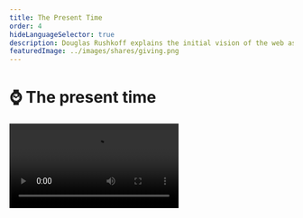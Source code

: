 ```yaml
---
title: The Present Time
order: 4
hideLanguageSelector: true
description: Douglas Rushkoff explains the initial vision of the web as something which would create time, and how we must respond to the attempt to extract and commoditize our attention by being genuinely present.
featuredImage: ../images/shares/giving.png
---
```


# ⌚ The present time

<Video src="https://www.youtube-nocookie.com/embed/_lW0nyKDklI?start=264" />

Let's take a deep breath and remember what reclaiming the web is all about: **augmenting our 
ability to think freely for ourselves; creating time; and extending our ability to cooperate**. 
There's no-one better than Douglas Rushkoff to present the second part of this for us: creating 
time.

The presentation is summarized extensively below for those who apparently "don't have the time", 
and Rushkoff will show you how this attitude is a shortsighted way to live life which reveals 
basically everything wrong with the way we currently use the internet.

## How does this fit into Kernel?

The ways in which we transact with each other and express what we value literally create the kinds of time in which we live. All these little things - from starting a "week" on Tuesday, to how you think about and enact your savings and investment strategies - add up into whether you live in and experience daily what the Ancient Greeks called Kairos (Divine time) or Chronos (human or clock-time). So much of what we're exploring here comes down to a constant and all-pervasive _experience_ of what Rushkoff refers to as presence. If we take an 

<Process>

intentional approach to the technologies we build and use, 

are humble about what we can and cannot know, and

work with the patterns of our own lives with honesty and courage 

</Process>

then we may just find the kinds of freedom only possible to live in the moment, not write about or describe after the fact.

## Brief

> "Slackers were a people of the early and mid-1980's who wanted to create more time to have fun 
and read and think [...] **The net looked like this great way to create time**. We were all 
gonna get to work at home, in our underwear, in our own time, and exchange and transact directly 
in some kind of an Etsy, Burning Man-like rave of culture and intellect. But something else 
happened on the way home from Wired magazine, which is that the internet instead became the 
poster child for the dying Nasdaq stock exchange and, as I see it, the dying industrial age 
economy. So, instead of using the net to create more time for people, we turned human attention 
into the next commodity."

In the extractive perspective of corporate capitalism, human attention is an untapped resource. 
We were only spending 8 hours a day working and 2 hours consuming, so why not encourage us to 
spend 48-hours a day working, consuming, and socializing? This is possible if we break up our 
attention into four parallel tracks - all in the pursuit of "**mining time**".

> "Instead of getting an internet which gave us more time to think; instead of getting an 
internet that worked not like a phone, but a properly asynchronous technology that would sit and 
wait until we were ready to deal with it; instead of having sequential conferences on bulletin 
boards like The Well where you would take hours to **craft a response** to something, we ended 
up with a digital space where we were constantly being interrupted [...] We end up in this state 
of constant emergency interruption which I don't think is healthy neurologically or culturally."

What Rushkoff is exploring is whether the digital media environment is genuinely asynchronous. 
Here is the **ultimate argument for "bad blockchain UX"**. Maybe this is really our opportunity 
to build properly asynchronous experiences and train people to work and create *in their own 
time*, rather than something to be papered over as best we can with solutions that compromise 
the inherent properties of the protocols on which they build?

<Box sx={{backgroundColor:'backgroundAlt', color:'onBackgroundAlt', borderRadius:'12px', padding:'1rem', display:'flex', marginBottom: '1rem', flexDirection:'column', flexWrap:'wrap', alignItems: 'center'}}>

<Chocolate>

<Flex sx={{position:'relative', flexDirection: 'column'}}>

**Flashcard**

Q: For what did the net first look like a great tool? What have we done with it so far?

A: Creating time. 

Commodified our own attention.

</Flex>

</Chocolate>

</Box>

> "Are we moving into a political landscape where we no longer have 'ends-justify-the-means', 
goal-orientated, future-based campaigns, but rather some kind of a presentist, process-orientated, consensus-building politic; more embodied by something like Occupy than it is by a two-party ideological debate?"

This was asked in 2013, and has turned out not to be true. Yet. It is still a powerful question, 
the answer to which depends on whether you think the current political climate is a trend, or a 
temporary reaction against the trend.

> "Finally, are the folks who should be helping us think about this instead just taking a very 
20th Century, almost Biblical, template and superimposing it on this presentist world we're 
living in? In other words, are they so intolerant of a world **that doesn't have a defined 
conclusion;** which doesn't have a goal; in which we're not leading towards some climax, that 
they overlay this bizarre notion of a singularity?"

Rushkoff went on to extend these ideas in <Link to="https://rushkoff.com/books/team-human-book/" >Team Human</Link>, which is another fantastic read for any budding media theorist. His voice is a critical counterpoint to Silicon Valley singularity worship.

> "The book is a humanist work, and I'm declaring myself 
with <Link to="http://www.jaronlanier.com/agentalien.html" >Jaron</Link> <Link to="https://www.youtube.com/watch?v=IwbGumZ-FYg" >Lanier</Link> and other humanists. I do believe there is something special about people that we don't quite understand and that our efforts to upload ourselves or simulate our realities will fall short of what it actually is to be human. **Our best defense against present shock is to be in the genuine present**."

This is a spiritual statement, and it may seem that the ultimate end of both Rushkoff's work 
and <Link to="https://www.goodreads.com/book/show/83533.The_Age_of_Spiritual_Machines">The Age of Spiritual Machines</Link> and all the 'bizarre singularity stuff' is one and the same. However, there is a critical difference: Rushkoff is saying we, us messy human beings, have to find our own way into the genuine present. Kurzweil is saying that the machines will do it for us. Perhaps the truth is somewhere in the middle?

<Box sx={{backgroundColor:'backgroundAlt', color:'onBackgroundAlt', borderRadius:'12px', padding:'1rem', display:'flex', marginBottom: '1rem', flexDirection:'column', flexWrap:'wrap', alignItems: 'center'}}>

<Chocolate>

<Flex sx={{position:'relative', flexDirection: 'column'}}>

**Flashcard**

Q: What is the best way to navigate present shock and a world without a defined conclusion or singular goal?

A: Being in the genuine present.

</Flex>

</Chocolate>

</Box>

### Conspiring against the actual OS

> "It does require still *being together*, looking another person in the eye, learning how to 
breathe together. **Conspire**: literally, 'breathe together'. It requires us to see how human 
environments empower us against abstract entities which depend on our isolation and alienation 
[...] This local, body-based sensibility is the thing which can bring us to understand the kinds 
of time that can't be measure on a clock or a calendar or a computer. The underlying human rhythms."

This is followed by a question about where exactly between Kurzweil and Lanier we can locate 
Rushkoff's ideas, to which he replies:

> "I love digital technology, I just think we're misapplying it when we use it to amplify the 
obsolete agenda of a 13th Century economic operating system. There was an emerging, peer-to-peer 
economic landscape in the 11th and 12th Centuries in Europe, through which people were developing 
local currencies and trading in local bazaars, and we had the rise of a middle class like we've 
never seen in history."

The feudal lords were not included in this wealth creation, so they made it illegal through 
charter monopolies. Therefore, instead of creating, we had to get jobs. Instead of being paid 
for what we made, we got paid for the time we worked. It was a **temporal shift**. The invention 
of the clock and a specific kind of sovereign currency are co-incidental, not coincidence. This 
works as long as the economy expands, because more money must be paid back than is lent out - a 
feature which led to the perverse growth mindset we still suffer from today.

Critically, new kinds of economic systems, if engineered well, could free us from industrial-age 
clocks and allow us to adopt a different kind of temporal landscape, which means a different 
kind of money and transaction that is "much more real-time based, rather than being biased to 
storage and saving over time, **or both**." We know from [Andreas that engineering both](/learn/module-2/engineering) is an actual possibility currently underway.

<Box sx={{backgroundColor:'backgroundAlt', color:'onBackgroundAlt', borderRadius:'12px', padding:'1rem', display:'flex', marginBottom: '1rem', flexDirection:'column', flexWrap:'wrap', alignItems: 'center'}}>

<Chocolate>

<Flex sx={{position:'relative', flexDirection: 'column'}}>

**Flashcard**

Q: What does conspire mean, literally?

A: Breathe together.

</Flex>

</Chocolate>

</Box>

### Earning transactions into existence

> 💡 Peer-to-peer, electronic payment systems are not about debt vs ownership. They are about earnings based on time vs earnings based on creativity.

Take a moment to reflect on this statement.

> "The problem with technologists who disrupt any given industry is that, once they've done that, 
they go back to Goldman and ask for a Series B. They're not willing to undermine the operating 
system that they're sitting on top of [...] What I want them to do is break that OS, or 
challenge it, or come up with an alternative. Why do you need to go back to corporate capital 
and put the clock back into businesses that weren't on it!?"

This moves into a discussion about old industries being disrupted by networked services which 
didn't even intend to do so. Rushkoff argues that many internet-age services - like Pandora - 
are locally disruptive, but then turn to the NYSE to get funded and so fail to challenge the 
real paradigm they ought to be disrupting.

<Box sx={{backgroundColor:'backgroundAlt', color:'onBackgroundAlt', borderRadius:'12px', padding:'1rem', display:'flex', marginBottom: '1rem', flexDirection:'column', flexWrap:'wrap', alignItems: 'center'}}>

<Chocolate>

<Flex sx={{position:'relative', flexDirection: 'column'}}>

**Flashcard**

Q: If you're not willing to conspire against the actual OS our soceity runs on, and accept traditional venture capital or corporate money, what are you actually doing?

A: Putting yourself back on the clock. Submitting to someone else's routine. Repeating the same old patterns which prevent us from breathing easily together. (pick any one)

</Flex>

</Chocolate>

</Box>

### Media Environments

> "I don't mean peer-to-peer sharing of Sony music. I mean peer-to-peer sharing of **music that 
we make**. This would create a different kind of social marketplace that would allow music - not 
to get New Age - to retrieve some of its sacred value as opposed to its monetary value. And why 
is it OK that it retrieves some sacred value? Because it turns out that we don't *really* need 
everybody making money, because we don't *really* need to get to full employment, because [we 
don't all *really* need jobs](https://www.youtube.com/watch?v=jHx5rePmz2Y), because we have more than enough stuff already."

This is also critical: **jobs are not the problem**. I don't want a job - I want my basic needs 
fulfilled and a degree of comfort and security which will enable me to make a meaningful 
contribution. Jobs are an artifact of the industrial age and a certain way of existing in time.

> "What I am looking at in *Present Shock* is what McLuhan called the difference in **media 
environments** created by different technologies. The invention of text is what put us in time 
to begin with. With text, we got **accountability** [...] With text we got a religion that was 
based on accountability: it was a covenant, a contract with God [...] We get *moschiach*, we get 
messiah, we get the calendar, we get the past and future, we get laws, we get sabbath. With the 
clock, we get the industrial age, we get efficiency [...] we get interest-based currency and the 
idea of trying to do more in less. We get a time-is-money, efficiency-based culture." 

Time is not money. Time is time, and making money into an open protocol that anyone can access 
gives us the opportunity to free value from its dependence on transient expression. Rushkoff 
describes the move from a sweeping second hand to a digital clock, with the effect it had on our 
media environment. It replaced story cycles with sequential movement. Similarly, in a world of remote controls and DVRs and asynchronous behaviour, the great narrative arcs which have held culture together until now no longer function.

> "We don't care if Homer gets out the power plant before it blows up; we care about what scene 
is being satired, what connections we can make, how this is going meta on that and then meta on 
this and so on [...] It's a very different, presentist approach to problems where we move 
through media much more like a video game: in real-time, first-person, choice to choice."

<Box sx={{backgroundColor:'backgroundAlt', color:'onBackgroundAlt', borderRadius:'12px', padding:'1rem', display:'flex', marginBottom: '1rem', flexDirection:'column', flexWrap:'wrap', alignItems: 'center'}}>

<Chocolate>

<Flex sx={{position:'relative', flexDirection: 'column'}}>

**Flashcard**

Q: If we optimize for creating jobs, we must - inevitably and by definition - create less \_\_\_\_.

A: Time.

</Flex>

</Chocolate>

</Box>

The conversation moves into a description of "presentist" narratives and the further breaking 
down of this single crisis-climax-sleep, hero's journey arc typical of Western culture into 
something more like a role-playing video game, where we

> "Uncover reality, rather than move through a singular narrative [...] It ends up much more 
fractal! It turns out we don't have to have an end to reality."

### Questions?

At 43 minutes, we move into the Q&A section. The first question asks if this is a novel problem 
because, for instance, Buddhism can be seen as a system for dealing with present shock and 
pulling you deeply into the now. To which Rushkoff answers:

> "The problem has been around forever, but the form of distraction from the present changes."

He describes *chronos* (clock time) and *kairos* (human time, timing). Each invention - text, 
the clock, digital technology - takes us out of *kairos* and into *chronos* and, in each case, 
the answer is the same: to fall back into the present and to <Link to="https://youtu.be/VQZ8oPXgK8o?t=479">be here now</Link>. But the trick to being here now in an industrial era is different than the trick to being here now in a digital era.

The second question is about using technology to enhance creativity.

> "We all know two kids with a laptop can create an application that changes the world. The 
problem is: **how do you help them see that the first thing to do after they get some success 
and traction is not to sell it to people who will use it against it's original purposes** [...] 
That is: it's OK to have a business which 'just' supports its employees and users."

A question about cultural preservation comes next, not relevant to this brief. Then a question 
about our inability to be totally locally reliant - i.e. you cannot make your phone yourself, 
you rely on a complex global supply chain. Rushkoff acknowledges this and replies:

> "Hopefully, we'll get complex technological goods from a complex global economy, and food & 
human goods from a local economy. Which means we'll need more than one kind of currency."

Why does the currency matter so much?

> "If you're using a bank-issued currency, then it has to be loaned into existence and requires 
payback. Also, if you're using a centrally-issued currency, than Walmart will have an advantage 
over local business. The only advantage local business is going to have over big global 
business - because money is more expensive for local businesses - is if the local business 
starts with local re-investments in itself [...] 

> "In all of these things, we're **looking at a new balance** between your hard drive and RAM. 
We've been in a hard drive society for a long, long time and it's all about storage. We're moving 
into RAM, as individuals too: much more present-based access to memory as opposed to just 
hoarding stuff [...] We can balance some of the ills of long distance economic activity with a 
few mechanisms to help local economic activity compete effectively. **If we are in a free 
market economy, we should have free market currencies.**"

<Box sx={{backgroundColor:'backgroundAlt', color:'onBackgroundAlt', borderRadius:'12px', padding:'1rem', display:'flex', marginBottom: '1rem', flexDirection:'column', flexWrap:'wrap', alignItems: 'center'}}>

<Chocolate>

<Flex sx={{position:'relative', flexDirection: 'column'}}>

**Flashcard**

Q: Think back to [the different prices of money](/learn/module-2/banking/#the-4-prices-of-money). Why is it important to have local, community-based currencies in a globalized world?

A: Because money is more expensive for small business than for large corporations, and local businesses are more aligned with the communities in which they operate.

</Flex>

</Chocolate>

</Box>

Is kickstarter a viable alternative for people who don't want to get funded by corporate capital? 
Also, what about Bitcoin?

> "Kickstarter is much more real-time: you're matching supply and demand instead of having a 
capitalist speculate on future value [As for Bitcoin], I'm not looking at a currency that you're 
trying to hoard; you're not investing in a currency, but rather using a currency merely to 
promote transactions so that you can get the stuff you want and do the stuff you want."

How can we read the humanism Rushkoff is arguing for in the context of Bitcoin? What is the 
effect of humans interfacing with inanimate objects - does it lead to the presentism and present 
shock he's talking about?

> "Present shock is our initial wobble at moving from a linear-time-based society to this 
digital, choice-based, highly interruptive society [...] Presentism is really the ability to 
embrace and survive and reclaim our humanity on this landscape. Any **technology only helps us 
reclaim our humanity insofar as it helps us create time to be with others**. It's the 
face-to-face, real-time human interaction that matters. And the more you do that - and this 
starts to get out there - **the less money even needs to be a part of the equation**."

> 💡 Imagine we used open protocols for money to ensure that no-one ever *needs* money again? 
That would be a true redefinition of wealth. That would be a story worth writing home about.

> "The monies we have now don't allow for that. They're not supposed to. They're part of a 
system through which we've been taught not to trust each other, not to transact. We've been 
taught that money is a cleaner way to engage. Hopefully, we'll start to trust each other more 
than the stuff."

Of course, it might take multiple global crises to get people to this point, but living in hope 
remains - at the least - a better psychological attitude than living in despair.

> "It's just a matter of creating balance between the sense of infinite connections and the 
sense of holism. It's the same challenge you find at any level: take groups and individuals. 
If you over-identify with the group, you lose yourself; if you over-identify with yourself, 
you lose community. It's just something we have to be conscious of now if we're going to remain 
coherent."

<Box sx={{backgroundColor:'backgroundAlt', color:'onBackgroundAlt', borderRadius:'12px', padding:'1rem', display:'flex', marginBottom: '1rem', flexDirection:'column', flexWrap:'wrap', alignItems: 'center'}}>

<Chocolate>

<Flex sx={{position:'relative', flexDirection: 'column'}}>

**Flashcard**

Q: Technology is only helpful insofar as it helps us create time to do what?

A: Be with others.

</Flex>

</Chocolate>

</Box>

<Box sx={{backgroundColor:'backgroundAlt', color:'onBackgroundAlt', borderRadius:'12px', padding:'1rem', display:'flex', marginBottom: '1rem', flexDirection:'column', flexWrap:'wrap', alignItems: 'center'}}>

<Chocolate>

<Flex sx={{position:'relative', flexDirection: 'column'}}>

**Flashcard**

Q: What are the Greek names for the two kinds of time we can experience as human beings?

A: _Chronos_ (clock time) and _Kairos_ (Divine time)

</Flex>

</Chocolate>

</Box>